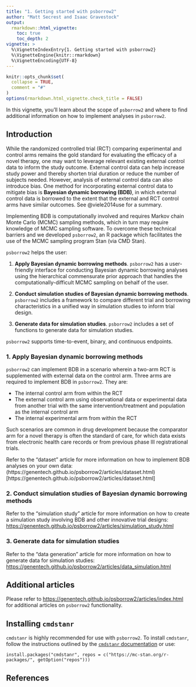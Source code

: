 ```yaml
---
title: "1. Getting started with psborrow2"
author: "Matt Secrest and Isaac Gravestock"
output:
  rmarkdown::html_vignette:
    toc: true
    toc_depth: 2
vignette: >
  %\VignetteIndexEntry{1. Getting started with psborrow2}
  %\VignetteEngine{knitr::rmarkdown}
  %\VignetteEncoding{UTF-8}
---
```


```r
knitr::opts_chunk$set(
  collapse = TRUE,
  comment = "#"
)
options(rmarkdown.html_vignette.check_title = FALSE)
```

In this vignette, you'll learn about the scope of `psborrow2` and where to find
additional information on how to implement analyses in `psborrow2`.

## Introduction

While the randomized controlled trial (RCT) comparing experimental and control
arms remains the gold standard for evaluating the efficacy of a novel therapy,
one may want to leverage relevant existing external control data to inform the
study outcome. External control data can help increase study power and thereby
shorten trial duration or reduce the number of subjects needed. However,
analysis of external control data can also introduce bias. One method for
incorporating external control data to mitigate bias is **Bayesian dynamic
borrowing (BDB)**, in which external control data is borrowed to the extent
that the external and RCT control arms have similar outcomes. See @viele2014use for a summary.

Implementing BDB is computationally involved and requires Markov chain Monte
Carlo (MCMC) sampling methods, which in turn may require knowledge
of MCMC sampling software. To overcome these technical barriers and
we developed `psborrow2`, an R package which facilitates
the use of the MCMC sampling program Stan (via CMD Stan).

`psborrow2` helps the user:

1. **Apply Bayesian dynamic borrowing methods**. `psborrow2` has a user-friendly interface for
   conducting Bayesian dynamic borrowing analyses using the hierarchical commensurate prior approach 
   that handles the computationally-difficult MCMC sampling
   on behalf of the user.

2. **Conduct simulation studies of Bayesian dynamic borrowing methods**. `psborrow2` includes a
   framework to compare different trial and borrowing characteristics in a unified way
   in simulation studies to inform trial design.

3. **Generate data for simulation studies**. `psborrow2` includes a set of functions to generate
   data for simulation studies.

`psborrow2` supports time-to-event, binary, and continuous endpoints.

### 1. Apply Bayesian dynamic borrowing methods

`psborrow2` can implement BDB in a scenario wherein a two-arm RCT is
supplemented with external data on the control arm. Three arms are required to
implement BDB in `psborrow2`. They are:

* The internal control arm from within the RCT
* The external control arm using observational data or experimental data
from another trial with the same intervention/treatment and population
as the internal control arm
* The internal experimental arm from within the RCT

Such scenarios are common in drug development because the comparator arm for
a novel therapy is often the standard of care, for which data exists from
electronic health care records or from previous phase III registrational trials.

Refer to the "dataset" article for more information on
how to implement BDB analyses on your own data:
(https://genentech.github.io/psborrow2/articles/dataset.html)[https://genentech.github.io/psborrow2/articles/dataset.html]

### 2. Conduct simulation studies of Bayesian dynamic borrowing methods

Refer to the "simulation study" article for more information on
how to create a simulation study involving BDB and other innovative trial
designs: [https://genentech.github.io/psborrow2/articles/simulation_study.html](https://genentech.github.io/psborrow2/articles/simulation_study.html)

### 3. Generate data for simulation studies 

Refer to the "data generation" article for more information on
how to generate data for simulation studies: [https://genentech.github.io/psborrow2/articles/data_simulation.html](https://genentech.github.io/psborrow2/articles/data_simulation.html)

## Additional articles

Please refer to [https://genentech.github.io/psborrow2/articles/index.html](https://genentech.github.io/psborrow2/articles/index.html) for additional articles on `psborrow2` functionality.

## Installing `cmdstanr`

`cmdstanr` is highly recommended for use with `psborrow2`. To install `cmdstanr`, follow the instructions outlined by the [`cmdstanr` documentation](https://mc-stan.org/cmdstanr/) or use:

```
install.packages("cmdstanr", repos = c("https://mc-stan.org/r-packages/", getOption("repos")))
```


## References
